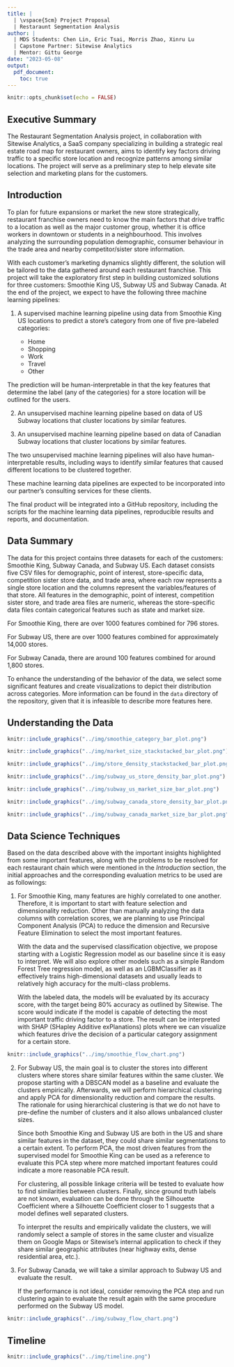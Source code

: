 ```yaml
---
title: |
  | \vspace{5cm} Project Proposal
  | Restaraunt Segmentation Analysis
author: |
  | MDS Students: Chen Lin, Eric Tsai, Morris Zhao, Xinru Lu
  | Capstone Partner: Sitewise Analytics
  | Mentor: Gittu George
date: "2023-05-08"
output:
  pdf_document:
    toc: true
---
```


```r
knitr::opts_chunk$set(echo = FALSE)
```

\newpage

## Executive Summary

The Restaurant Segmentation Analysis project, in collaboration with Sitewise Analytics, a SaaS company specializing in building a strategic real estate road map for restaurant owners, aims to identify key factors driving traffic to a specific store location and recognize patterns among similar locations. The project will serve as a preliminary step to help elevate site selection and marketing plans for the customers.

## Introduction

To plan for future expansions or market the new store strategically, restaurant franchise owners need to know the main factors that drive traffic to a location as well as the major customer group, whether it is office workers in downtown or students in a neighbourhood. This involves analyzing the surrounding population demographic, consumer behaviour in the trade area and nearby competitor/sister store information.

With each customer's marketing dynamics slightly different, the solution will be tailored to the data gathered around each restaurant franchise. This project will take the exploratory first step in building customized solutions for three customers: Smoothie King US, Subway US and Subway Canada. At the end of the project, we expect to have the following three machine learning pipelines:

1.  A supervised machine learning pipeline using data from Smoothie King US locations to predict a store's category from one of five pre-labeled categories:

    -   Home
    -   Shopping
    -   Work
    -   Travel
    -   Other

The prediction will be human-interpretable in that the key features that determine the label (any of the categories) for a store location will be outlined for the users.

2.  An unsupervised machine learning pipeline based on data of US Subway locations that cluster locations by similar features.

3.  An unsupervised machine learning pipeline based on data of Canadian Subway locations that cluster locations by similar features.

The two unsupervised machine learning pipelines will also have human-interpretable results, including ways to identify similar features that caused different locations to be clustered together.

These machine learning data pipelines are expected to be incorporated into our partner's consulting services for these clients.

The final product will be integrated into a GitHub repository, including the scripts for the machine learning data pipelines, reproducible results and reports, and documentation.

## Data Summary

The data for this project contains three datasets for each of the customers: Smoothie King, Subway Canada, and Subway US. Each dataset consists five CSV files for demographic, point of interest, store-specific data, competition sister store data, and trade area, where each row represents a single store location and the columns represent the variables/features of that store. All features in the demographic, point of interest, competition sister store, and trade area files are numeric, whereas the store-specific data files contain categorical features such as state and market size.

For Smoothie King, there are over 1000 features combined for 796 stores.

For Subway US, there are over 1000 features combined for approximately 14,000 stores.

For Subway Canada, there are around 100 features combined for around 1,800 stores.

To enhance the understanding of the behavior of the data, we select some significant features and create visualizations to depict their distribution across categories. More information can be found in the `data` directory of the repository, given that it is infeasible to describe more features here.

## Understanding the Data

```r
knitr::include_graphics("../img/smoothie_category_bar_plot.png")
```

```r
knitr::include_graphics("../img/market_size_stackstacked_bar_plot.png")
```

```r
knitr::include_graphics("../img/store_density_stackstacked_bar_plot.png")
```

```r
knitr::include_graphics("../img/subway_us_store_density_bar_plot.png")
```

```r
knitr::include_graphics("../img/subway_us_market_size_bar_plot.png")
```

```r
knitr::include_graphics("../img/subway_canada_store_density_bar_plot.png")
```

```r
knitr::include_graphics("../img/subway_canada_market_size_bar_plot.png")
```

\newpage

## Data Science Techniques

Based on the data described above with the important insights highlighted from some important features, along with the problems to be resolved for each restaurant chain which were mentioned in the *Introduction* section, the initial approaches and the corresponding evaluation metrics to be used are as followings:

1.  For Smoothie King, many features are highly correlated to one another. Therefore, it is important to start with feature selection and dimensionality reduction. Other than manually analyzing the data columns with correlation scores, we are planning to use Principal Component Analysis (PCA) to reduce the dimension and Recursive Feature Elimination to select the most important features.

    With the data and the supervised classification objective, we propose starting with a Logistic Regression model as our baseline since it is easy to interpret. We will also explore other models such as a simple Random Forest Tree regression model, as well as an LGBMClassifier as it effectively trains high-dimensional datasets and usually leads to relatively high accuracy for the multi-class problems.

    With the labeled data, the models will be evaluated by its accuracy score, with the target being 80% accuracy as outlined by Sitewise. The score would indicate if the model is capable of detecting the most important traffic driving factor to a store. The result can be interpreted with SHAP (SHapley Additive exPlanations) plots where we can visualize which features drive the decision of a particular category assignment for a certain store.

```r
knitr::include_graphics("../img/smoothie_flow_chart.png")
```

2.  For Subway US, the main goal is to cluster the stores into different clusters where stores share similar features within the same cluster. We propose starting with a DBSCAN model as a baseline and evaluate the clusters empirically. Afterwards, we will perform hierarchical clustering and apply PCA for dimensionality reduction and compare the results. The rationale for using hierarchical clustering is that we do not have to pre-define the number of clusters and it also allows unbalanced cluster sizes.

    Since both Smoothie King and Subway US are both in the US and share similar features in the dataset, they could share similar segmentations to a certain extent. To perform PCA, the most driven features from the supervised model for Smoothie King can be used as a reference to evaluate this PCA step where more matched important features could indicate a more reasonable PCA result.

    For clustering, all possible linkage criteria will be tested to evaluate how to find similarities between clusters. Finally, since ground truth labels are not known, evaluation can be done through the Silhouette Coefficient where a Silhouette Coefficient closer to 1 suggests that a model defines well separated clusters.

    To interpret the results and empirically validate the clusters, we will randomly select a sample of stores in the same cluster and visualize them on Google Maps or Sitewise's internal application to check if they share similar geographic attributes (near highway exits, dense residential area, etc.).

\newpage

3.  For Subway Canada, we will take a similar approach to Subway US and evaluate the result.

    If the performance is not ideal, consider removing the PCA step and run clustering again to evaluate the result again with the same procedure performed on the Subway US model.

```r
knitr::include_graphics("../img/subway_flow_chart.png")
```

## Timeline

```r
knitr::include_graphics("../img/timeline.png")
```

